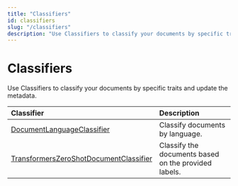 ```yaml
---
title: "Classifiers"
id: classifiers
slug: "/classifiers"
description: "Use Classifiers to classify your documents by specific traits and update the metadata."
---
```


# Classifiers

Use Classifiers to classify your documents by specific traits and update the metadata.

| Classifier                                                                           | Description                                           |
| :----------------------------------------------------------------------------------- | :---------------------------------------------------- |
| [DocumentLanguageClassifier](/docs/documentlanguageclassifier)                       | Classify documents by language.                       |
| [TransformersZeroShotDocumentClassifier](doc:transformerszeroshotdocumentclassifier) | Classify the documents based on the provided labels. |
